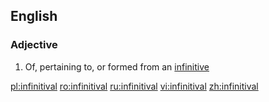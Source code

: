 ==English==

===Adjective===
{{en-adj}}

# Of, pertaining to, or formed from an [[infinitive]]

[[pl:infinitival]]
[[ro:infinitival]]
[[ru:infinitival]]
[[vi:infinitival]]
[[zh:infinitival]]